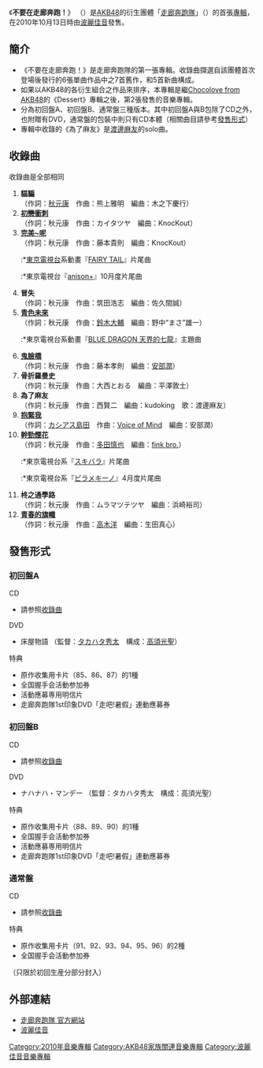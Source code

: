{{noteTA
|1=zh-tw:團體;zh-hk:組合;zh-cn:组合;
}}
{{Infobox Album
| Name           = 不要在走廊奔跑！
| Type           = [[錄音室專輯|錄音室專輯]]
| Artist         = [[走廊奔跑隊|走廊奔跑隊]]
| Released       = 2010年10月13日
| Recorded       = 2009年 - 2010年
| Genre          = [[J-POP|J-POP]]
| Cover =廊下は走るな!.jpg
| Length         = 
| Label          = [[波麗佳音|波麗佳音]]
| Producer       = [[秋元康|秋元康]]
| Reviews        = 
| Chart position = *週榜第4位（[[Oricon公信榜|Oricon]]）
*2010年10月度月榜第15位（Oricon）
| Certification  = 
| Last album     = -
| This album     = 《'''不要在走廊奔跑！'''》 <br/>（2010年）
| Next album     = 《[[想在走廊下漫步|想在走廊下漫步]]》 <br/>（2013年）
| Misc           = 
}}
《'''不要在走廊奔跑！'''》 （{{lang-ja|'''廊下は走るな!'''}}）是[[AKB48|AKB48]]的衍生團體「[[走廊奔跑隊|走廊奔跑隊]]」（{{lang|ja|渡り廊下走り隊}}）的首張[[音樂專輯|專輯]]，在2010年10月13日時由[[波麗佳音|波麗佳音]]發售。

== 簡介 ==
* 《不要在走廊奔跑！》是走廊奔跑隊的第一張專輯。收錄曲擷選自該團體首次登場後發行的6張單曲作品中之7首舊作，和5首新曲構成。 
* 如果以AKB48的各衍生組合之作品來排序，本專輯是繼[[Chocolove_from_AKB48|Chocolove from AKB48]]的《Dessert》專輯之後，第2張發售的音樂專輯。
* 分為初回盤A、初回盤B、通常盤三種版本。其中初回盤A與B包除了CD之外，也附贈有DVD，通常盤的包裝中則只有CD本體（相關曲目請參考[[#發售形式|發售形式]]）
* 專輯中收錄的《為了麻友》是[[渡邊麻友|渡邊麻友]]的solo曲。

== 收錄曲 ==
;收錄曲是全部相同
# '''貓騙'''<br/>（作詞：[[秋元康|秋元康]]　作曲：熊上雅明　編曲：木之下慶行）
# '''[[初戀衝刺／青色未來|初戀衝刺]]'''<br/>（作詞：秋元康　作曲：カイタツヤ　編曲：KnocKout）
# '''[[完美~呢|完美~呢]]'''<br/>（作詞：秋元康　作曲：藤本貴則　編曲：KnocKout）
#:*[[東京電視台|東京電視台]]系動畫『[[FAIRY_TAIL|FAIRY TAIL]]』片尾曲
#:*東京電視台『[[anison+|anison+]]』10月度片尾曲
# '''冒失'''<br/>（作詞：秋元康　作曲：筑田浩志　編曲：佐久間誠）
# '''[[初戀衝刺／青色未來|青色未來]]'''<br/>（作詞：秋元康　作曲：[[鈴木大輔|鈴木大輔]]　編曲：野中“まさ”雄一）
#:*東京電視台系動畫『[[藍龍_(動畫)|BLUE DRAGON 天界的七龍]]』主題曲
# '''[[鬼臉橋|鬼臉橋]]'''<br/>（作詞：秋元康　作曲：藤本孝則　編曲：[[安部潤|安部潤]]）
# '''骨折羅曼史'''<br/>（作詞：秋元康　作曲：大西とおる　編曲：平澤敦士）
# '''為了麻友'''<br/>（作詞：秋元康　作曲：西賢二　編曲：kudoking　歌：渡邊麻友）
# '''[[抱緊我|抱緊我]]'''<br/>（作詞：[[島田紳助|カシアス島田]]　作曲：[[Voice_of_Mind|Voice of Mind]]　編曲：安部潤）
# '''[[幹勁煙花|幹勁煙花]]'''<br/>（作詞：秋元康　作曲：[[タダシンヤ|多田慎也]]　編曲：[[fink_bro.|fink bro.]]）
#:*東京電視台系『[[スキバラ|スキバラ]]』片尾曲
#:*東京電視台系『[[ピラメキーノ|ピラメキーノ]]』4月度片尾曲
# '''柊之通學路'''<br/>（作詞：秋元康　作曲：ムラマツテツヤ　編曲：浜崎裕司）
# '''[[青春的旗幟|青春的旗幟]]'''<br/>（作詞：秋元康　作曲：[[高木洋|高木洋]]　編曲：生田真心）

== 發售形式 ==
=== 初回盤A ===
CD
* 請参照[[不要在走廊奔跑!#收錄曲|收錄曲]]
DVD
* 床屋物語 （監督：[[タカハタ秀太|タカハタ秀太]]　構成：[[高須光聖|高須光聖]]）
特典
* 原作收集用卡片（85、86、87）的1種
* 全国握手会活動参加券
* 活動應募専用明信片
* 走廊奔跑隊1st印象DVD「走吧!暑假」連動應募券

=== 初回盤B ===
CD
* 請参照[[不要在走廊奔跑!#收錄曲|收錄曲]]
DVD
* ナハナハ・マンデー （監督：タカハタ秀太　構成：高須光聖）
特典
* 原作收集用卡片（88、89、90）的1種
* 全国握手会活動参加券
* 活動應募専用明信片
* 走廊奔跑隊1st印象DVD「走吧!暑假」連動應募券

=== 通常盤 ===
CD
* 請参照[[不要在走廊奔跑!#收錄曲|收錄曲]]
特典
* 原作收集用卡片（91、92、93、94、95、96）的2種
* 全国握手会活動参加券
（只限於初回生産分部分封入）

== 外部連結 ==
* [http://watarirouka.com/top.html 走廊奔跑隊 官方網站]{{Wayback|url=http://watarirouka.com/top.html |date=20090331025528 }}
* [http://www.ponycanyon.co.jp/ 波麗佳音]{{Wayback|url=http://www.ponycanyon.co.jp/ |date=20090918201800 }}

{{走廊奔跑隊}}
{{AKB48歌曲}}

{{DEFAULTSORT:Rōka wa hashiru na}}
[[Category:2010年音樂專輯|Category:2010年音樂專輯]]
[[Category:AKB48家族關連音樂專輯|Category:AKB48家族關連音樂專輯]]
[[Category:波麗佳音音樂專輯|Category:波麗佳音音樂專輯]]